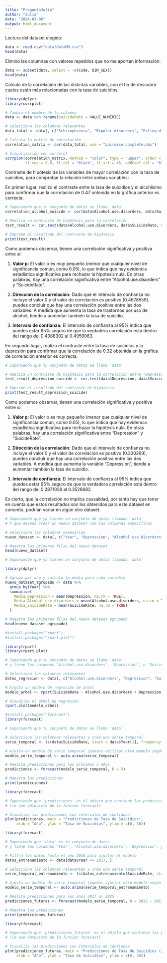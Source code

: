 ```yaml
---
title: "PreguntaJulia"
author: "Julia"
date: "2024-03-06"
output: html_document
---
```


Lectura del dataset elegido:

```r
data <- read.csv("data/dataMH.csv")
head(data)
```

Elimino las columnas con valores repetidos que no me aportan información:

```r
data <- subset(data, select = -c(Code, DIM_SEX))
head(data)
```

Cálculo de la correlación de las distintas variables, con el fin de descubrir cuales están más relacionadas con la tasa de suicidios.

```r
library(dplyr)
library(corrplot)

# Cambia el nombre de la columna
data <- data %>% rename(SuicideRate = VALUE_NUMERIC)

# Selecciona las columnas relevantes
data_total <- data[, c("Schizophrenia", "Bipolar.disorders", "Eating.disorders", "Anxiety.disorders", "Drug.use.disorders", "Depression", "Alcohol.use.disorders", "SuicideRate")]

# Calcula la matriz de correlación
correlation_matrix <- cor(data_total, use = "pairwise.complete.obs")

# Visualización con corrplot
corrplot(correlation_matrix, method = "color", type = "upper", order = "hclust", 
         tl.cex = 0.8, tl.col = "black", tl.srt = 45, addCoef.col = "black", number.cex = 0.7)
```

Contraste de hipótesis de las variables de mayor correlación con la tasa de suicidios, para comprobar la relación entre ambas variables:

En primer lugar, realizo el contraste entre la tasa de suicidios y el alcohlísmo para confirmar que la correlación de 0.47 ontenida en la gráfica anterior es correcta.

```r
# Suponiendo que tu conjunto de datos se llama 'data'
correlation_alcohol_suicide <- cor(data$Alcohol.use.disorders, data$SuicideRate, use = "complete.obs")

# Realiza un contraste de hipótesis para la correlación
test_result <- cor.test(data$Alcohol.use.disorders, data$SuicideRate, method = "pearson")

# Imprime el resultado del contraste de hipótesis
print(test_result)
```

Como podemos observar, tienen una correlación significativa y positiva entre sí:

1.  **Valor p:** El valor p es muy pequeño (menor que cualquier nivel de significancia común, como 0.05), lo que indica que hay evidencia estadística significativa para rechazar la hipótesis nula. En otras palabras, hay una correlación significativa entre "Alcohol.use.disorders" y "SuicideRate".

2.  **Dirección de la correlación:** Dado que el intervalo de confianza no incluye el valor 0 y el valor de correlación es positivo (0.4678559), puedes concluir que hay una correlación positiva entre las dos variables. A medida que aumenta la tasa de trastornos por uso de alcohol, tiende a aumentar también la tasa de suicidio.

3.  **Intervalo de confianza:** El intervalo de confianza al 95% indica que puedes estar 95% seguro de que la verdadera correlación está dentro del rango del 0.4388302 al 0.4959063.

En segundo lugar, realizo el contraste entre la tasa de suicidios y la depresión para confirmar que la correlación de 0.32 obtenida en la gráfica de correlación anterior es correcta.

```r
# Suponiendo que tu conjunto de datos se llama 'data'

# Realiza un contraste de hipótesis para la correlación entre "Depression" y "SuicideRate"
test_result_depression_suicide <- cor.test(data$Depression, data$SuicideRate, method = "pearson")

# Imprime el resultado del contraste de hipótesis
print(test_result_depression_suicide)
```

Como podemos observar, tienen una correlación significativa y positiva entre sí:

1.  **Valor p:** El valor p es muy pequeño (menor que cualquier nivel de significancia común, como 0.05), lo que indica que hay evidencia estadística significativa para rechazar la hipótesis nula. En otras palabras, hay una correlación significativa entre "Depression" y "SuicideRate".

2.  **Dirección de la correlación:** Dado que el intervalo de confianza no incluye el valor 0 y el valor de correlación es positivo (0.320269), puedes concluir que hay una correlación positiva entre las dos variables. A medida que aumenta la variable "Depression", tiende a aumentar también la tasa de suicidio.

3.  **Intervalo de confianza:** El intervalo de confianza al 95% indica que puedes estar 95% seguro de que la verdadera correlación está dentro del rango del 0.2871029 al 0.3526682.

Es cierto, que la correlación no implica causalidad, por tanto hay que tener en cuenta que estos resultados son los obtenidos para este dataset en concreto, podrían variar en algún otro dataset.

```r
# Suponiendo que ya tienes un conjunto de datos llamado 'data'
# Y que deseas crear un nuevo dataset con las columnas específicas

# Selecciona las columnas necesarias
nuevo_dataset <- data[, c("Year", "Depression", "Alcohol.use.disorders", "SuicideRate")]

# Muestra las primeras filas del nuevo dataset
head(nuevo_dataset)
```

```r
# Suponiendo que ya tienes un conjunto de datos llamado 'data'

library(dplyr)

# Agrupa por año y calcula la media para cada variable
nuevo_dataset_agrupado <- data %>%
  group_by(Year) %>%
  summarise(
    Media_Depression = mean(Depression, na.rm = TRUE),
    Media_Alcohol_use_disorders = mean(Alcohol.use.disorders, na.rm = TRUE),
    Media_SuicideRate = mean(SuicideRate, na.rm = TRUE)
  )

# Muestra las primeras filas del nuevo dataset agrupado
head(nuevo_dataset_agrupado)
```

```r
#install.packages("rpart")
#install.packages("rpart.plot")

library(rpart)
library(rpart.plot)

# Suponiendo que tu conjunto de datos se llama 'data'
# y tiene las columnas 'Alcohol.use.disorders', 'Depression', y 'SuicideRate'

# Selecciona las columnas relevantes
datos_regresion <- data[, c("Alcohol.use.disorders", "Depression", "SuicideRate")]

# Ajusta un modelo de regresión de árbol
modelo_arbol <- rpart(SuicideRate ~ Alcohol.use.disorders + Depression, data = datos_regresion)

# Visualiza el árbol de regresión
rpart.plot(modelo_arbol)

```

```r
#install.packages("forecast")
library(forecast)

# Suponiendo que tu conjunto de datos se llama 'data'

# Selecciona las columnas relevantes y crea una serie temporal
serie_temporal <- ts(data$SuicideRate, start = data$Year[1], frequency = 1)

# Ajusta un modelo de serie temporal (puedes utilizar otro modelo según tus necesidades)
modelo_serie_temporal <- auto.arima(serie_temporal)

# Realiza predicciones para los próximos 5 años
predicciones <- forecast(modelo_serie_temporal, h = 5)

# Muestra las predicciones
print(predicciones)

```

```r
library(forecast)

# Suponiendo que 'predicciones' es el objeto que contiene las predicciones
# (lo que obtuviste de la función forecast)

# Visualiza las predicciones con intervalos de confianza
plot(predicciones, main = "Predicciones de Tasa de Suicidios",
     xlab = "Año", ylab = "Tasa de Suicidios", ylim = c(0, 30))

```

```r
library(forecast)

# Suponiendo que 'data' es tu conjunto de datos
# y tiene las columnas 'Year', 'Alcohol.use.disorders', 'Depression', y 'SuicideRate'

# Filtra los datos hasta el año 2016 para ajustar el modelo
datos_entrenamiento <- data[data$Year <= 2017, ]

# Selecciona las columnas relevantes y crea una serie temporal
serie_temporal_entrenamiento <- ts(datos_entrenamiento$SuicideRate, start = datos_entrenamiento$Year[1], frequency = 1)

# Ajusta un modelo de serie temporal (puedes ajustar otro modelo según tus necesidades)
modelo_serie_temporal <- auto.arima(serie_temporal_entrenamiento)

# Realiza predicciones para los años 2017 al 2025
predicciones_futuras <- forecast(modelo_serie_temporal, h = 2025 - 2017 + 1)

# Muestra las predicciones
print(predicciones_futuras)

```

```r
library(forecast)

# Suponiendo que 'predicciones_futuras' es el objeto que contiene las predicciones
# (lo que obtuviste de la función forecast)

# Visualiza las predicciones con intervalos de confianza
plot(predicciones_futuras, main = "Predicciones de Tasa de Suicidios (2017-2025)",
     xlab = "Año", ylab = "Tasa de Suicidios", ylim = c(0, 30))

```
